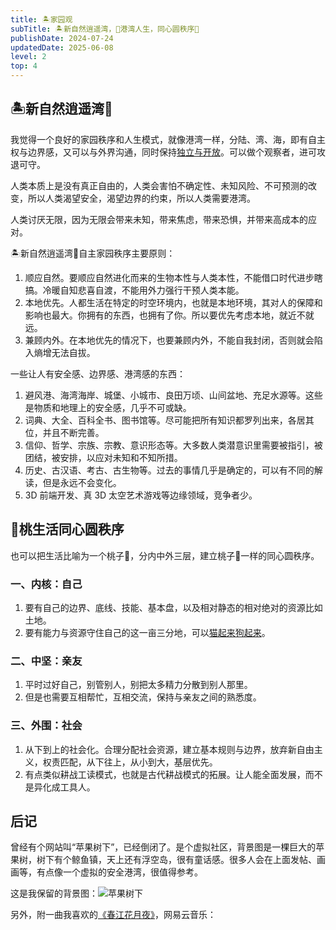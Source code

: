 ```yaml
---
title: 🏝️家园观
subTitle: 🏝️新自然逍遥湾，🌅港湾人生，同心圆秩序🍑
publishDate: 2024-07-24
updatedDate: 2025-06-08
level: 2
top: 4
---
```


## 🏝️新自然逍遥湾🌅

我觉得一个良好的家园秩序和人生模式，就像港湾一样，分陆、湾、海，即有自主权与边界感，又可以与外界沟通，同时保持[独立与开放](/xyy/20240716b)。可以做个观察者，进可攻退可守。

人类本质上是没有真正自由的，人类会害怕不确定性、未知风险、不可预测的改变，所以人类渴望安全，渴望边界的约束，所以人类需要港湾。

人类讨厌无限，因为无限会带来未知，带来焦虑，带来恐惧，并带来高成本的应对。

🏝️新自然逍遥湾🌅自主家园秩序主要原则：

1. 顺应自然。要顺应自然进化而来的生物本性与人类本性，不能借口时代进步瞎搞。冷暖自知悲喜自渡，不能用外力强行干预人类本能。
2. 本地优先。人都生活在特定的时空环境内，也就是本地环境，其对人的保障和影响也最大。你拥有的东西，也拥有了你。所以要优先考虑本地，就近不就远。
3. 兼顾内外。在本地优先的情况下，也要兼顾内外，不能自我封闭，否则就会陷入熵增无法自拔。

一些让人有安全感、边界感、港湾感的东西：

1. 避风港、海湾海岸、城堡、小城市、良田万顷、山间盆地、充足水源等。这些是物质和地理上的安全感，几乎不可或缺。
2. 词典、大全、百科全书、图书馆等。尽可能把所有知识都罗列出来，各居其位，并且不断完善。
3. 信仰、哲学、宗族、宗教、意识形态等。大多数人类潜意识里需要被指引，被团结，被安排，以应对未知和不知所措。
4. 历史、古汉语、考古、古生物等。过去的事情几乎是确定的，可以有不同的解读，但是永远不会变化。
5. 3D 前端开发、真 3D 太空艺术游戏等边缘领域，竞争者少。

## 🍑桃生活同心圆秩序

也可以把生活比喻为一个桃子🍑，分内中外三层，建立桃子🍑一样的同心圆秩序。

### 一、内核：自己

1. 要有自己的边界、底线、技能、基本盘，以及相对静态的相对绝对的资源比如土地。
2. 要有能力与资源守住自己的这一亩三分地，可以[猫起来狗起来](/xyy/20240724c)。

### 二、中坚：亲友

1. 平时过好自己，别管别人，别把太多精力分散到别人那里。
2. 但是也需要互相帮忙，互相交流，保持与亲友之间的熟悉度。

### 三、外围：社会

1. 从下到上的社会化。合理分配社会资源，建立基本规则与边界，放弃新自由主义，权责匹配，从下往上，从小到大，基层优先。
2. 有点类似耕战工读模式，也就是古代耕战模式的拓展。让人能全面发展，而不是异化成工具人。

## 后记

曾经有个网站叫“苹果树下”，已经倒闭了。是个虚拟社区，背景图是一棵巨大的苹果树，树下有个鲸鱼镇，天上还有浮空岛，很有童话感。很多人会在上面发帖、画画等，有点像一个虚拟的安全港湾，很值得参考。

这是我保留的背景图：![苹果树下](/images/shuxia.jpg)

另外，附一曲我喜欢的[《春江花月夜》](/audios/春江花月夜-古筝.mp3)，网易云音乐：

<MusicPlayer netease={5273867} />
